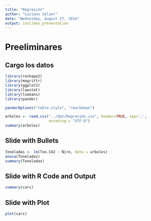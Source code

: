 ```yaml
---
title: "Regresión"
author: "Luciano Selzer"
date: "Wednesday, August 27, 2014"
output: ioslides_presentation
---
```


# Preeliminares

## Cargo los datos

```r
library(reshape2)
library(magrittr)
library(ggplot2)
library(lawstat) 
library(lsmeans)
library(pander)
```

```r
panderOptions("table.style", "rmarkdown")
```


```r
arboles <- read.csv("../dat/Regresión.csv", header=TRUE, sep=';',
                    encoding = "UTF-8")
summary(arboles)
```

## Slide with Bullets

```r
Toneladas <- lm(Ton.CO2 ~ Ñire, data = arboles)
anova(Toneladas)
summary(Toneladas)
```


## Slide with R Code and Output

```r
summary(cars)
```

## Slide with Plot

```r
plot(cars)
```

